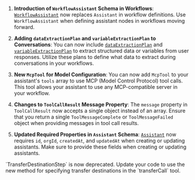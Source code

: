 
1. **Introduction of `WorkflowAssistant` Schema in Workflows**: [`WorkflowAssistant`](https://api.vapi.ai/api#:~:text=WorkflowAssistant) now replaces `Assistant` in workflow definitions. Use `WorkflowAssistant` when defining assistant nodes in workflows moving forward.

2. **Adding `dataExtractionPlan` and `variableExtractionPlan` to Conversations**: You can now include [`dataExtractionPlan`](https://api.vapi.ai/api#:~:text=DataExtractionPlan) and [`variableExtractionPlan`](https://api.vapi.ai/api#:~:text=VariableExtractionPlan) to extract structured data or variables from user responses. Utilize these plans to define what data to extract during conversations in your workflows.

3. **New `McpTool` for Model Configuration**: You can now add `McpTool` to your assistant's `tools` array to use MCP (Model Control Protocol) tool calls. This tool allows your assistant to use any MCP-compatible server in your workflow.

4. **Changes to `ToolCallResult` Message Property**: The `message` property in `ToolCallResult` now accepts a single object instead of an array. Ensure that you return a single `ToolMessageComplete` or `ToolMessageFailed` object when providing messages in tool call results.

5. **Updated Required Properties in `Assistant` Schema**: [`Assistant`](https://api.vapi.ai/api#:~:text=Assistant) now requires `id`, `orgId`, `createdAt`, and `updatedAt` when creating or updating assistants. Make sure to provide these fields when creating or updating assistants.

<Warning>
`TransferDestinationStep` is now deprecated. Update your code to use the new method for specifying transfer destinations in the `transferCall` tool.
</Warning>
